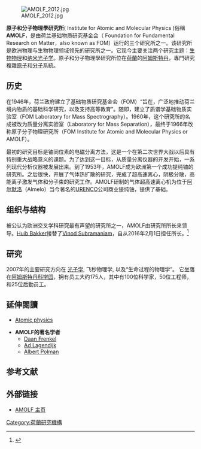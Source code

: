 [[File:AMOLF_2012.jpg|thumb]]

'''原子和分子物理學研究所'''( Institute for Atomic and Molecular Physics )俗稱'''AMOLF'''，是由荷兰基础物质研究基金会（ Foundation for Fundamental Research on Matter，also known as FOM）运行的三个研究所之一。该研究所是欧洲物理与生物物理领域领先的研究所之一。它现今主要关注两个研究主题：[[生物物理|生物物理]]和[[纳米光子学|纳米光子学]]。原子和分子物理學研究所位在[[荷蘭|荷蘭]]的[[阿姆斯特丹|阿姆斯特丹]]，專門研究複雜[[原子|原子]]和[[分子|分子]]系統。

== 历史 ==

在1946年，荷兰政府建立了基础物质研究基金会（FOM）“旨在，广泛地推动荷兰境内物质的基础科学研究，以及支持高等教育”。随即，建立了质谱学基础物质实验室（FOM Laboratory for Mass Spectrography）。1960年，这个研究所的名成被改为质量分离实验室（Laboratory for Mass Separation），最终于1966年改称原子分子物理研究所（FOM Institute for Atomic and Molecular Physics or AMOLF）。

最初的研究目标是铀同位素的电磁分离方法，这是一个在第二次世界大战以后具有特别重大战略意义的课题。为了达到这一目标，从质量分离仪器的开发开始，一系列现代分析仪器被发展出来。到了1953年，AMOLF成为欧洲第一个成功提纯铀的研究所。之后很快，开展了气体热扩散的研究，完成了超高速离心，阴极分散，高能离子激发气体和分子束的研究工作。AMOLF研制的气体超高速离心机为位于[[阿尔默洛|阿尔默洛]]（Almelo）当今著名的[[URENCO|URENCO]]公司商业提纯铀，提供了基础。

==组织与结构 ==

被公认为欧洲交叉学科研究最有声望的研究所之一，AMOLF由研究所所长来领导。[[Huib_Bakker|Huib Bakker]]接替了[[Vinod_Subramaniam|Vinod Subramaniam]]，自从2016年2月1日担任所长。<ref>{{cite web |author= |url=http://www.nwo.nl/en/news-and-events/news/2016/huib-bakker-appointed-as-new-director-of-fom-institute-amolf.html |title=Huib Bakker appointed as new director of FOM Institute AMOLF |publisher=[[Netherlands_Organisation_for_Scientific_Research|Netherlands Organisation for Scientific Research]] |date=29 January 2016 |accessdate=21 February 2016 |archive-date=2016-03-14 |archive-url=https://web.archive.org/web/20160314040718/http://www.nwo.nl/en/news-and-events/news/2016/huib-bakker-appointed-as-new-director-of-fom-institute-amolf.html |dead-url=no }}</ref>

==研究==

2007年的主要研究方向在 [[光子学|光子学]], 飞秒物理学, 以及“生命过程的物理学”。 它坐落在[[阿姆斯特丹科学园|阿姆斯特丹科学园]]，拥有员工大约175人，其中有100位科学家，50位工程师，和25位后勤员工。

== 延伸閱讀 ==
*[[Atomic_physics|Atomic physics]]


* '''AMOLF的著名学者'''
** [[Daan_Frenkel|Daan Frenkel]]
** [[Ad_Lagendijk|Ad Lagendijk]]
** [[Albert_Polman|Albert Polman]]

==参考文献==
{{reflist}}

==外部链接==
*[http://www.amolf.nl/ AMOLF 主页] {{Wayback|url=http://www.amolf.nl/ |date=20210118044922 }}

[[Category:荷蘭研究機構|Category:荷蘭研究機構]]